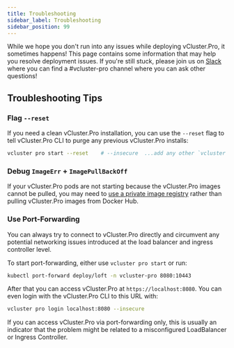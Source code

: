 ```yaml
---
title: Troubleshooting
sidebar_label: Troubleshooting
sidebar_position: 99
---
```



While we hope you don't run into any issues while deploying vCluster.Pro, it sometimes happens! This
page contains some information that may help you resolve deployment issues. If you're still
stuck, please join us on [Slack](https://slack.loft.sh/) where you can find a #vcluster-pro channel
where you can ask other questions!

## Troubleshooting Tips

### Flag `--reset`

If you need a clean vCluster.Pro installation, you can use the `--reset` flag to tell vCluster.Pro CLI to purge
any previous vCluster.Pro installs:

```bash
vcluster pro start --reset    # --insecure  ...add any other `vcluster pro start` flags if needed
```

### Debug `ImageErr` + `ImagePullBackOff`

If your vCluster.Pro pods are not starting because the vCluster.Pro images cannot be pulled, you may need to
[use a private image registry](/platform/admin/guides/offline-installations.mdx#offline-images) rather than
pulling vCluster.Pro images from Docker Hub.

### Use Port-Forwarding

You can always try to connect to vCluster.Pro directly and circumvent any potential networking issues
introduced at the load balancer and ingress controller level.

To start port-forwarding, either use `vcluster pro start` or run:

```bash
kubectl port-forward deploy/loft -n vcluster-pro 8080:10443
```

After that you can access vCluster.Pro at `https://localhost:8080`. You can even login with the vCluster.Pro CLI
to this URL with:

```bash
vcluster pro login localhost:8080 --insecure
```

If you can access vCluster.Pro via port-forwarding only, this is usually an indicator that the problem
might be related to a misconfigured LoadBalancer or Ingress Controller.
